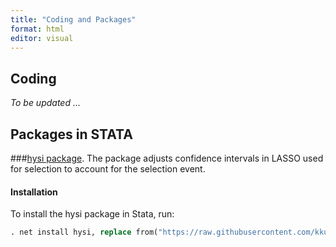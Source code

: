 ```yaml
---
title: "Coding and Packages"
format: html
editor: visual
---
```


## Coding

_To be updated ..._

## Packages in STATA

###[hysi package](https://github.com/kkushnarev/HySI). The package adjusts confidence intervals in LASSO used for selection to account for the selection event.

#### Installation

To install the hysi package in Stata, run:

```stata
. net install hysi, replace from("https://raw.githubusercontent.com/kkushnarev/hysi/main/")
```

